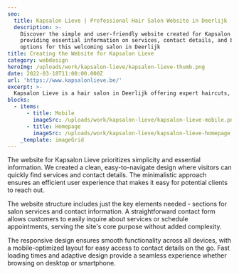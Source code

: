 ```yaml
---
seo:
  title: Kapsalon Lieve | Professional Hair Salon Website in Deerlijk
  description: >-
    Discover the simple and user-friendly website created for Kapsalon Lieve,
    providing essential information on services, contact details, and booking
    options for this welcoming salon in Deerlijk
title: Creating the Website for Kapsalon Lieve
category: webdesign
heroImg: /uploads/work/kapsalon-lieve/kapsalon-lieve-thumb.png
date: 2022-03-18T11:00:00.000Z
url: 'https://www.kapsalonlieve.be/'
excerpt: >-
  Kapsalon Lieve is a hair salon in Deerlijk offering expert haircuts, styling, coloring and beauty services.
blocks:
  - items:
      - title: Mobile
        imageSrc: /uploads/work/kapsalon-lieve/kapsalon-lieve-mobile.png
      - title: Homepage
        imageSrc: /uploads/work/kapsalon-lieve/kapsalon-lieve-homepage.png
    _template: imageGrid
---
```


The website for Kapsalon Lieve prioritizes simplicity and essential information. We created a clean, easy-to-navigate design where visitors can quickly find services and contact details. The minimalistic approach ensures an efficient user experience that makes it easy for potential clients to reach out.

The website structure includes just the key elements needed - sections for salon services and contact information. A straightforward contact form allows customers to easily inquire about services or schedule appointments, serving the site's core purpose without added complexity.

The responsive design ensures smooth functionality across all devices, with a mobile-optimized layout for easy access to contact details on the go. Fast loading times and adaptive design provide a seamless experience whether browsing on desktop or smartphone.
